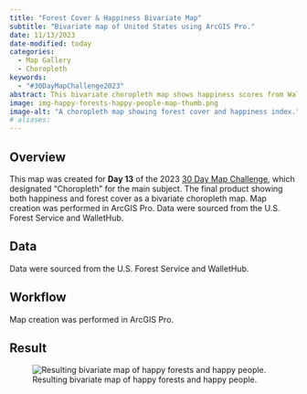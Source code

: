 ```yaml
---
title: "Forest Cover & Happiness Bivariate Map"
subtitle: "Bivariate map of United States using ArcGIS Pro."
date: 11/13/2023
date-modified: today
categories:
  - Map Gallery
  - Choropleth
keywords:
  - "#30DayMapChallenge2023"
abstract: This bivariate choropleth map shows happiness scores from WalletHub and forest cover values from the U.S. Forest Service for each U.S. state. This creative project was produced for the 2023 30-day map challenge.
image: img-happy-forests-happy-people-map-thumb.png
image-alt: "A choropleth map showing forest cover and happiness index."
# aliases:
---
```


## Overview

This map was created for **Day 13** of the 2023 [30 Day Map Challenge](https://30daymapchallenge.com/), which designated "Choropleth" for the main subject. The final product showing both happiness and forest cover as a bivariate choropleth map. Map creation was performed in ArcGIS Pro. Data were sourced from the U.S. Forest Service and WalletHub.

:::{.panel-tabset}

## Data

Data were sourced from the U.S. Forest Service and WalletHub.

## Workflow

Map creation was performed in ArcGIS Pro.

:::


## Result

![Resulting bivariate map of happy forests and happy people.](img-happy-forests-happy-people-map.png)